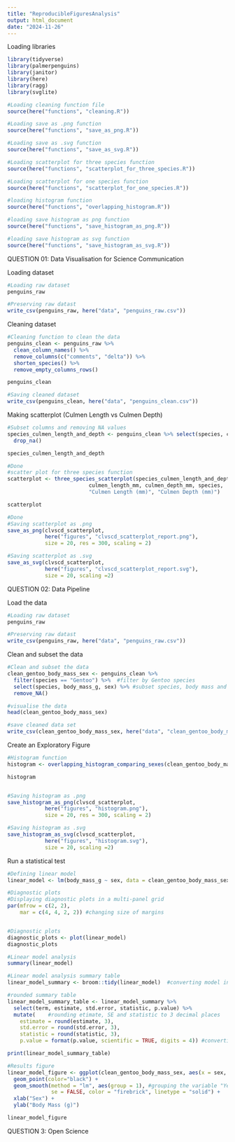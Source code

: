 ```yaml
---
title: "ReproducibleFiguresAnalysis"
output: html_document
date: "2024-11-26"
---
```

Loading libraries 
```r
library(tidyverse)
library(palmerpenguins)
library(janitor)
library(here)
library(ragg)
library(svglite)

#Loading cleaning function file
source(here("functions", "cleaning.R"))

#Loading save as .png function 
source(here("functions", "save_as_png.R"))

#Loading save as .svg function
source(here("functions", "save_as_svg.R"))

#Loading scatterplot for three species function
source(here("functions", "scatterplot_for_three_species.R"))

#Loading scatterplot for one species function
source(here("functions", "scatterplot_for_one_species.R"))

#loading histogram function
source(here("functions", "overlapping_histogram.R"))

#loading save histogram as png function 
source(here("functions", "save_histogram_as_png.R"))

#loading save histogram as svg function 
source(here("functions", "save_histogram_as_svg.R"))
```

QUESTION 01: Data Visualisation for Science Communication 

Loading dataset
```r
#Loading raw dataset
penguins_raw

#Preserving raw datast
write_csv(penguins_raw, here("data", "penguins_raw.csv"))
```

Cleaning dataset
```r
#Cleaning function to clean the data 
penguins_clean <- penguins_raw %>%
  clean_column_names() %>%
  remove_columns(c("comments", "delta")) %>%
  shorten_species() %>%
  remove_empty_columns_rows()

penguins_clean

#Saving cleaned dataset
write_csv(penguins_clean, here("data", "penguins_clean.csv"))
```

Making scatterplot (Culmen Length vs Culmen Depth)
```r
#Subset columns and removing NA values
species_culmen_length_and_depth <- penguins_clean %>% select(species, culmen_length_mm, culmen_depth_mm) %>%
  drop_na()

species_culmen_length_and_depth
```

```r
#Done
#scatter plot for three species function 
scatterplot <- three_species_scatterplot(species_culmen_length_and_depth,
                          culmen_length_mm, culmen_depth_mm, species,
                          "Culmen Length (mm)", "Culmen Depth (mm)")

scatterplot
```

```r
#Done
#Saving scatterplot as .png 
save_as_png(clvscd_scatterplot,
            here("figures", "clvscd_scatterplot_report.png"),
            size = 20, res = 300, scaling = 2)

#Saving scatterplot as .svg
save_as_svg(clvscd_scatterplot,
            here("figures", "clvscd_scatterplot_report.svg"),
            size = 20, scaling =2)
```


QUESTION 02: Data Pipeline

Load the data
```r
#Loading raw dataset
penguins_raw

#Preserving raw datast
write_csv(penguins_raw, here("data", "penguins_raw.csv"))
```


Clean and subset the data
```r
#Clean and subset the data
clean_gentoo_body_mass_sex <- penguins_clean %>%
  filter(species == "Gentoo") %>%  #filter by Gentoo species 
  select(species, body_mass_g, sex) %>% #subset species, body mass and sex 
  remove_NA() 

#visualise the data 
head(clean_gentoo_body_mass_sex)

#save cleaned data set
write_csv(clean_gentoo_body_mass_sex, here("data", "clean_gentoo_body_mass.csv"))
```


Create an Exploratory Figure 

```r
#Histogram function
histogram <- overlapping_histogram_comparing_sexes(clean_gentoo_body_mass_sex, body_mass_g, sex, "Body Mass(g)", "Count")

histogram


#Saving histogram as .png
save_histogram_as_png(clvscd_scatterplot,
            here("figures", "histogram.png"),
            size = 20, res = 300, scaling = 2)

#Saving histogram as .svg
save_histogram_as_svg(clvscd_scatterplot,
            here("figures", "histogram.svg"),
            size = 20, scaling =2)

```


Run a statistical test
```r
#Defining linear model
linear_model <- lm(body_mass_g ~ sex, data = clean_gentoo_body_mass_sex)
```

```r
#Diagnostic plots 
#Displaying diagnostic plots in a multi-panel grid
par(mfrow = c(2, 2), 
    mar = c(4, 4, 2, 2)) #changing size of margins 


#Diagnostic plots
diagnostic_plots <- plot(linear_model)
diagnostic_plots
```

```r
#Linear model analysis
summary(linear_model)
```

```r
#Linear model analysis summary table
linear_model_summary <- broom::tidy(linear_model)  #converting model into a clean structure and extracting key details 

#rounded summary table
linear_model_summary_table <- linear_model_summary %>%
  select(term, estimate, std.error, statistic, p.value) %>%
  mutate(    #rounding etimate, SE and statistic to 3 decimal places 
    estimate = round(estimate, 3),
    std.error = round(std.error, 3),
    statistic = round(statistic, 3),
    p.value = format(p.value, scientific = TRUE, digits = 4)) #converting p-values to 4 significant figures 

print(linear_model_summary_table)
```


```r
#Results figure
linear_model_figure <- ggplot(clean_gentoo_body_mass_sex, aes(x = sex, y = body_mass_g)) +
  geom_point(color="black") +
  geom_smooth(method = "lm", aes(group = 1), #grouping the variable "Year" so regression line calculated for all points collectively 
              se = FALSE, color = "firebrick", linetype = "solid") +
  xlab("Sex") +
  ylab("Body Mass (g)")

linear_model_figure
```




QUESTION 3: Open Science 